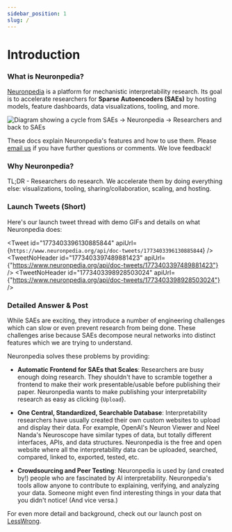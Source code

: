 ```yaml
---
sidebar_position: 1
slug: /
---
```



# Introduction

### What is Neuronpedia?

[Neuronpedia](https://neuronpedia.org) is a platform for mechanistic interpretability research. Its goal is to accelerate researchers for **Sparse Autoencoders (SAEs)** by hosting models, feature dashboards, data visualizations, tooling, and more.

![Diagram showing a cycle from SAEs -> Neuronpedia -> Researchers and back to SAEs](img/cycle-diagram.webp)

These docs explain Neuronpedia's features and how to use them. Please [email us](mailto:johnny@neuronpedia.org) if you have further questions or comments. We love feedback!

### Why Neuronpedia?

TL;DR - Researchers do research. We accelerate them by doing everything else: visualizations, tooling, sharing/collaboration, scaling, and hosting.

### Launch Tweets (Short)

Here's our launch tweet thread with demo GIFs and details on what Neuronpedia does:

<Tweet
  id="1773403396130885844"
  apiUrl={`https://www.neuronpedia.org/api/doc-tweets/1773403396130885844`}
/>
<TweetNoHeader
  id="1773403397489881423"
  apiUrl={"https://www.neuronpedia.org/api/doc-tweets/1773403397489881423"}
/>
<TweetNoHeader
  id="1773403398928503024"
  apiUrl={"https://www.neuronpedia.org/api/doc-tweets/1773403398928503024"}
/>

### Detailed Answer & Post

While SAEs are exciting, they introduce a number of engineering challenges which can slow or even prevent research from being done. These challenges arise because SAEs decompose neural networks into distinct features which we are trying to understand.

Neuronpedia solves these problems by providing:

- **Automatic Frontend for SAEs that Scales**: Researchers are busy enough doing research. They
  shouldn&#39;t have to scramble together a frontend to make
  their work presentable/usable before publishing their
  paper. Neuronpedia wants to make publishing your
  interpretability research as easy as clicking {`Upload`}.

- **One Central, Standardized, Searchable Database**: Interpretability researchers have usually created their
  own custom websites to upload and display their data. For
  example, OpenAI&#39;s Neuron Viewer and Neel Nanda&#39;s
  Neuroscope have similar types of data, but totally
  different interfaces, APIs, and data structures.
  Neuronpedia is the free and open website where all the
  interpretability data can be uploaded, searched, compared,
  linked to, exported, tested, etc.

- **Crowdsourcing and Peer Testing**:
  Neuronpedia is used by (and created by!) people who are
  fascinated by AI interpretability. Neuronpedia's tools allow anyone to contribute to explaining, verifying, and analyzing your data. Someone might even find interesting things in your data that you didn't notice! (And vice versa.)

For even more detail and background, check out our launch post on [LessWrong](https://www.lesswrong.com/posts/BaEQoxHhWPrkinmxd/announcing-neuronpedia-as-a-platform-to-accelerate-research).
